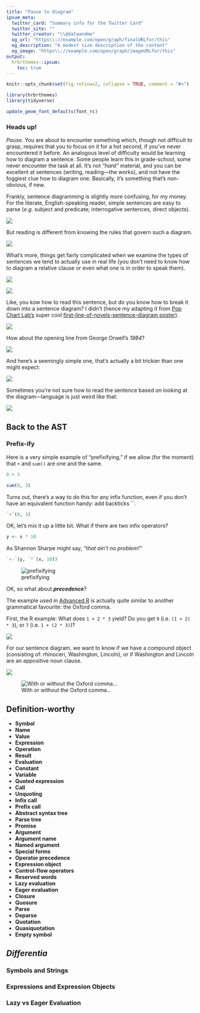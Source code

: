 ```yaml
---
title: "Pause to diagram"
ipsum_meta:
  twitter_card: "Summary info for the Twitter Card"
  twitter_site: ""
  twitter_creator: "\\@dataandme"
  og_url: "https\\://example.com/open/graph/finalURLfor/this"
  og_description: "A modest size description of the content"
  og_image: "https\\://example.com/open/graph/imageURLfor/this"
output: 
  hrbrthemes::ipsum:
    toc: true
---
```

```r
knitr::opts_chunk$set(fig.retina=2, collapse = TRUE, comment = "#>")
```

```r
library(hrbrthemes)
library(tidyverse)

update_geom_font_defaults(font_rc)
```

### Heads up!

_Pause_. You are about to encounter something which, though not difficult
to grasp, requires that you to focus on it for a hot second, if you've never
encountered it before. An analogous level of difficulty would be learning
how to diagram a sentence. Some people learn this in grade-school, some never
encounter the task at all. It's not _“hard”_ material, and you can be excellent
at sentences (writing, reading—the works), and not have the foggiest clue how 
to diagram one. Basically, it's something that's non-obvious, if new. 

Frankly, sentence diagramming is slightly more confusing, for my money. For the 
literate, English-speaking reader, simple sentences are easy to parse (_e.g._ 
subject and predicate; interrogative sentences, direct objects).

![](https://i.imgur.com/RsNVKOi.png)

But reading is different from knowing the rules that govern such a diagram.

<img src="https://www.english-grammar-revolution.com/images/diagram_it_10_13_thoughts.png" />

What's more, things get fairly complicated when we examine the types of 
sentences we tend to actually use in real life (you don't need to know how 
to diagram a relative clause or even what one is in order to speak them).

<img src="http://elephanttube.me/wp-content/uploads/diagramming-sentences-diagram-of-sentence.jpg" />

![](https://i.imgur.com/nrea9EX.png)

Like, you kow how to read this sentence, but do you know how to break it down 
into a sentence diagram? I didn't (hence my adapting it from [Pop Chart Lab's](https://www.popchartlab.com/) super cool [first-line-of-novels-sentence-diagram poster]((https://www.etsy.com/ca/listing/210182863/a-diagrammatical-dissertation-on-opening?ref=shop_home_active_23&show_panel=true))).

![](https://i.imgur.com/JcuUmgn.gif)

How about the opening line from George Orwell's _1984_?

![](https://i.imgur.com/FwpTcdn.gif)

And here's a seemingly simple one, that's actually a bit trickier than one might
expect:

![](https://i.imgur.com/mQrOM5h.png)

Sometimes you're not sure how to read the sentence based on looking at the 
diagram—language is just weird like that:

![](https://i.imgur.com/EO9FT58.png)

## Back to the AST

### Prefix-ify

Here is a very simple example of "prefixifying," if we allow (for the moment) 
that `+` and `sum()` are one and the same.

```r
8 + 3

sum(8, 3)
```

Turns out, there's a way to do this for any infix function, even if you don't 
have an equivalent function handy: add backticks ``.

```r
`+`(8, 3)
```

OK, let's mix it up a little bit. What if there are two infix operators?

```r
y <- x * 10
```

As Shannon Sharpe might say, _"that ain't no problem!"_

```r
`<-`(y, `*`(x, 10))
```

![prefixifying](https://i.imgur.com/soqfKVn.gif)

OK, so what about **_precedence_**?

The example used in [Advanced R](https://adv-r.hadley.nz/expressions.html#naming-conventions) is actually quite similar to another grammatical favourite: the Oxford comma. 

First, the R example: What does `1 + 2 * 3` yield? Do you get `9` (i.e. `(1 + 2) * 3`), or `7` (i.e. `1 + (2 * 3)`)?

![](https://d33wubrfki0l68.cloudfront.net/b21a96ade5c792b5c78230c44e6b702a6449c0bd/92e3b/diagrams/expressions/ambig-order.png)

For our sentence diagram, we want to know if we have a compound object (consisting of: rhinoceri, Washington, Lincoln), or if Washington and Lincoln are an appositive noun clause.

![](https://www.verbicidemagazine.com/wp-content/uploads/2014/01/rhinoceri-washington-lincoln-oxford-serial-comma.jpg)

![With or without the Oxford comma…](https://i.imgur.com/Am0aLyj.png)

## Definition-worthy

* **Symbol**  
* **Name**  
* **Value**  
* **Expression**  
* **Operation**  
* **Result**  
* **Evaluation**  
* **Constant**  
* **Variable**  
* **Quoted expression**  
* **Call**  
* **Unquoting**  
* **Infix call**  
* **Prefix call**  
* **Abstract syntax tree**  
* **Parse tree**  
* **Promise**  
* **Argument**  
* **Argument name**  
* **Named argument**  
* **Special forms**  
* **Operator precedence**  
* **Expression object**  
* **Control-flow operators**
* **Reserved words**
* **Lazy evaluation**  
* **Eager evaluation**  
* **Closure**  
* **Quosure**  
* **Parse**  
* **Deparse**  
* **Quotation**  
* **Quasiquotation**  
* **Empty symbol**

## _Differentia_

### Symbols and Strings

### Expressions and Expression Objects

### Lazy vs Eager Evaluation
